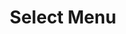 ---
title: Select Menu
tabs: ['Usage', 'Style', 'Code']
description: Usage instructions for the Select component
---